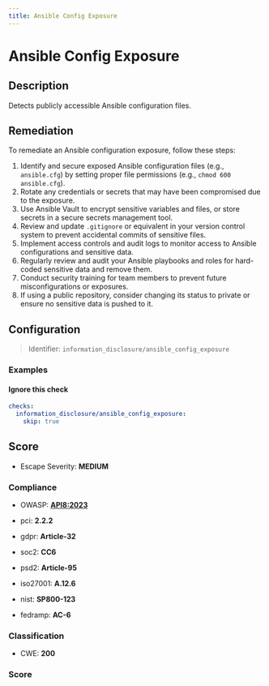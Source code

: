 ```yaml
---
title: Ansible Config Exposure
---
```


# Ansible Config Exposure

## Description

Detects publicly accessible Ansible configuration files.

## Remediation

To remediate an Ansible configuration exposure, follow these steps:

1. Identify and secure exposed Ansible configuration files (e.g., `ansible.cfg`) by setting proper file permissions (e.g., `chmod 600 ansible.cfg`).
2. Rotate any credentials or secrets that may have been compromised due to the exposure.
3. Use Ansible Vault to encrypt sensitive variables and files, or store secrets in a secure secrets management tool.
4. Review and update `.gitignore` or equivalent in your version control system to prevent accidental commits of sensitive files.
5. Implement access controls and audit logs to monitor access to Ansible configurations and sensitive data.
6. Regularly review and audit your Ansible playbooks and roles for hard-coded sensitive data and remove them.
7. Conduct security training for team members to prevent future misconfigurations or exposures.
8. If using a public repository, consider changing its status to private or ensure no sensitive data is pushed to it.



## Configuration

> Identifier: `information_disclosure/ansible_config_exposure`



### Examples



#### Ignore this check

```yaml
checks:
  information_disclosure/ansible_config_exposure:
    skip: true
```




## Score

- Escape Severity: **<span className="medium-severity">MEDIUM</span>**

### Compliance

- OWASP: **[API8:2023](https://github.com/OWASP/API-Security/blob/master/editions/2023/en/0xa8-security-misconfiguration.md)**

- pci: **2.2.2**
- gdpr: **Article-32**
- soc2: **CC6**
- psd2: **Article-95**
- iso27001: **A.12.6**
- nist: **SP800-123**
- fedramp: **AC-6**

### Classification

- CWE: **200**




### Score




